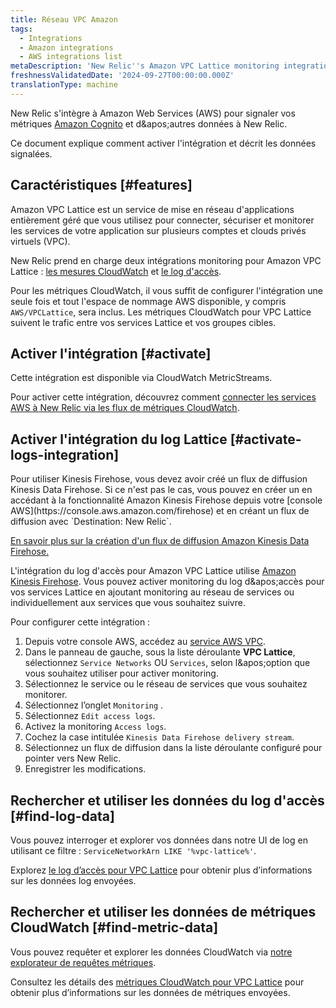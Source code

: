 ```yaml
---
title: Réseau VPC Amazon
tags:
  - Integrations
  - Amazon integrations
  - AWS integrations list
metaDescription: 'New Relic''s Amazon VPC Lattice monitoring integration: how to enable it, and the data it reports.'
freshnessValidatedDate: '2024-09-27T00:00:00.000Z'
translationType: machine
---
```


New Relic s&apos;intègre à Amazon Web Services (AWS) pour signaler vos métriques [Amazon Cognito](https://aws.amazon.com/vpc/lattice/) et d&amp;apos;autres données à New Relic.

Ce document explique comment activer l&apos;intégration et décrit les données signalées.

## Caractéristiques [#features]

Amazon VPC Lattice est un service de mise en réseau d&apos;applications entièrement géré que vous utilisez pour connecter, sécuriser et monitorer les services de votre application sur plusieurs comptes et clouds privés virtuels (VPC).

New Relic prend en charge deux intégrations monitoring pour Amazon VPC Lattice : [les mesures CloudWatch](https://docs.aws.amazon.com/vpc-lattice/latest/ug/monitoring-cloudwatch.html) et [le log d&apos;accès](https://docs.aws.amazon.com/vpc-lattice/latest/ug/monitoring-access-logs.html).

Pour les métriques CloudWatch, il vous suffit de configurer l&apos;intégration une seule fois et tout l&apos;espace de nommage AWS disponible, y compris `AWS/VPCLattice`, sera inclus. Les métriques CloudWatch pour VPC Lattice suivent le trafic entre vos services Lattice et vos groupes cibles.

## Activer l&apos;intégration [#activate]

Cette intégration est disponible via CloudWatch MetricStreams.

Pour activer cette intégration, découvrez comment [connecter les services AWS à New Relic via les flux de métriques CloudWatch](/docs/infrastructure/amazon-integrations/connect/aws-metric-stream-setup/).

## Activer l&apos;intégration du log Lattice [#activate-logs-integration]

<Callout variant="important">
  Pour utiliser Kinesis Firehose, vous devez avoir créé un flux de diffusion Kinesis Data Firehose. Si ce n&apos;est pas le cas, vous pouvez en créer un en accédant à la fonctionnalité Amazon Kinesis Firehose depuis votre [console AWS](https://console.aws.amazon.com/firehose) et en créant un flux de diffusion avec `Destination: New Relic`.

  [En savoir plus sur la création d&apos;un flux de diffusion Amazon Kinesis Data Firehose.](https://docs.aws.amazon.com/firehose/latest/dev/basic-create.html?icmpid=docs_console_unmapped)
</Callout>

L&apos;intégration du log d&apos;accès pour Amazon VPC Lattice utilise [Amazon Kinesis Firehose](https://aws.amazon.com/kinesis/data-firehose/). Vous pouvez activer monitoring du log d&amp;apos;accès pour vos services Lattice en ajoutant monitoring au réseau de services ou individuellement aux services que vous souhaitez suivre.

Pour configurer cette intégration :

1. Depuis votre console AWS, accédez au [service AWS VPC](https://console.aws.amazon.com/vpc).
2. Dans le panneau de gauche, sous la liste déroulante <DNT>**VPC Lattice**</DNT>, sélectionnez `Service Networks` OU `Services`, selon l&amp;apos;option que vous souhaitez utiliser pour activer monitoring.
3. Sélectionnez le service ou le réseau de services que vous souhaitez monitorer.
4. Sélectionnez l’onglet `Monitoring` .
5. Sélectionnez `Edit access logs`.
6. Activez la monitoring `Access logs`.
7. Cochez la case intitulée `Kinesis Data Firehose delivery stream`.
8. Sélectionnez un flux de diffusion dans la liste déroulante configuré pour pointer vers New Relic.
9. Enregistrer les modifications.

## Rechercher et utiliser les données du log d&apos;accès [#find-log-data]

Vous pouvez interroger et explorer vos données dans notre UI de log en utilisant ce filtre : `ServiceNetworkArn LIKE '%vpc-lattice%'`.

Explorez [le log d’accès pour VPC Lattice](https://docs.aws.amazon.com/vpc-lattice/latest/ug/monitoring-access-logs.html) pour obtenir plus d’informations sur les données log envoyées.

## Rechercher et utiliser les données de métriques CloudWatch [#find-metric-data]

Vous pouvez requêter et explorer les données CloudWatch via [notre explorateur de requêtes métriques](/docs/data-apis/understand-data/metric-data/query-metric-data-type/).

Consultez les détails des [métriques CloudWatch pour VPC Lattice](https://docs.aws.amazon.com/vpc-lattice/latest/ug/monitoring-cloudwatch.html) pour obtenir plus d’informations sur les données de métriques envoyées.